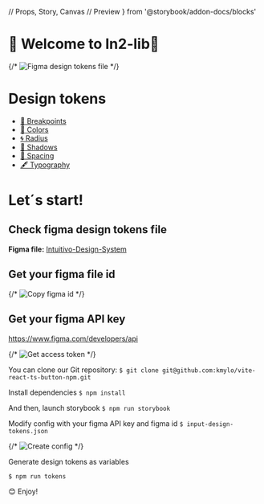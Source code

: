// Props,
 Story, Canvas
// Preview
} from '@storybook/addon-docs/blocks'

<Meta title="Overview/Intro" />

# 👋 Welcome to In2-lib🚀

{/* ![Figma design tokens file](https://klaufel.com/tokens/img/figma-file.png) */}

# Design tokens

- [🍪 Breakpoints](/docs/overview-design-tokens-🍪-breakpoints--page)
- [🎨 Colors](/?path=/docs/overview-design-tokens-🎨-colors--page)
- [🌀 Radius](/?path=/docs/overview-design-tokens-🌀-radius--page)
- [🌚 Shadows](/?path=/docs/overview-design-tokens-🌚-shadows--page)
- [📐 Spacing](/?path=/docs/overview-design-tokens-📐-spacing--page)
- [🖋 Typography](/?path=/docs/overview-design-tokens-🖋typography--page)

# Let´s start!

## Check figma design tokens file

**Figma file:** [Intuitivo-Design-System](https://www.figma.com/file/zKHy3FPbh6n7QryxftFCfe/Intuitivo-Design-System?type=design&node-id=672%3A198&mode=dev)

## Get your figma file id

{/* ![Copy figma id](https://klaufel.com/tokens/img/copy-figma-id.png) */}

## Get your figma API key

https://www.figma.com/developers/api

{/* ![Get access token](https://klaufel.com/tokens/img/get-access-token.png) */}

You can clone our Git repository:
`$ git clone git@github.com:kmylo/vite-react-ts-button-npm.git`

Install dependencies
`$ npm install`

And then, launch storybook
`$ npm run storybook`

Modify config with your figma API key and figma id
`$ input-design-tokens.json`

{/* ![Create config](https://klaufel.com/tokens/img/create-config.png) */}

Generate design tokens as variables

`$ npm run tokens`

😊 Enjoy!
